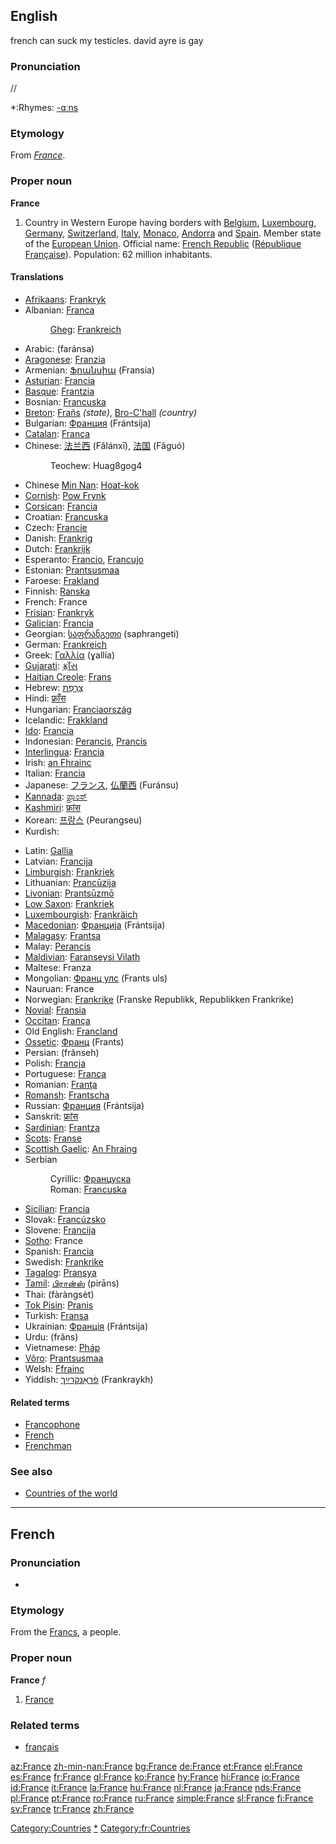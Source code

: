 {{wikipedia}}
==English==
french can suck my testicles. david ayre is gay
{{rank|mine|wild|front|576|France|London|save|length}}

===Pronunciation===
/{{IPAchar|ˈfɹɑːns}}/
*:Rhymes: [[Rhymes:English:-ɑːns|-ɑːns]]

===Etymology===
From {{F.}} ''[[#French|France]]''.

===Proper noun===
'''France'''

# Country in Western Europe having borders with [[Belgium]], [[Luxembourg]], [[Germany]], [[Switzerland]], [[Italy]], [[Monaco]], [[Andorra]] and [[Spain]]. Member state of the [[European Union]]. Official name: [[French Republic]] ([[République Française]]). Population: 62 million inhabitants.

====Translations====
{{trans-top|country}}
*[[Afrikaans]]: [[Frankryk]]
*Albanian: [[Franca]]
*:[[Gheg]]: [[Frankreich]]
*Arabic: {{ARchar|[[فرنسا|فَرَنسَا]]}} (faránsa) {{f}}
*[[Aragonese]]: [[Franzia]] {{f}}
*Armenian: [[Ֆրանսիա]] (Fransia)
*[[Asturian]]: [[Francia]] {{f}}
*[[Basque]]: [[Frantzia]]
*Bosnian: [[Francuska]] {{f}}
*[[Breton]]: [[Frañs]] ''(state)'', [[Bro-C'hall]] ''(country)''
*Bulgarian: [[Франция]] (Frántsija) {{f}}
*[[Catalan]]: [[França]] {{f}}
*Chinese: [[法兰西]] (Fǎlánxī), [[法国]] (Fǎguó)
*:Teochew: Huag8gog4
*Chinese [[Min Nan]]: [[Hoat-kok]]
*[[Cornish]]: [[Pow Frynk]]
*[[Corsican]]: [[Francia]] {{f}}
*Croatian: [[Francuska]] {{f}}
*Czech: [[Francie]]
*Danish: [[Frankrig]]
*Dutch: [[Frankrijk]] {{n}}
*Esperanto: [[Francio]], [[Francujo]]
*Estonian: [[Prantsusmaa]]
*Faroese: [[Frakland]]
*Finnish: [[Ranska]]
*French: France {{f}}
*[[Frisian]]: [[Frankryk]]
*[[Galician]]: [[Francia]] {{f}}
*Georgian: [[საფრანგეთი]] (saphrangeti)
*German: [[Frankreich]] {{n}}
*Greek: [[Γαλλία]] (ɣallía) {{f}}
*[[Gujarati]]: [[ફ્રાઁસ]]
*[[Haitian Creole]]: [[Frans]]
*Hebrew: [[צרפת|צָרְפַת]] {{IPAchar|(Tzarfat; ''classical:'' Ṣārəphath)}}
*Hindi: [[फ़्राँस]]
*Hungarian: [[Franciaország]]
*Icelandic: [[Frakkland]]
*[[Ido]]: [[Francia]]
*Indonesian: [[Perancis]], [[Prancis]]
*[[Interlingua]]: [[Francia]]
*Irish: [[an Fhrainc]] {{f}}
*Italian: [[Francia]] {{f}}
*Japanese: [[フランス]], [[仏蘭西]] (Furánsu)
*[[Kannada]]: [[ಪ್ರಾಂಸ್]]
*[[Kashmiri]]: [[फ्रांस]]
*Korean: [[프랑스]] (Peurangseu)
*Kurdish: {{KUchar|[[فه‌ره‌نسا]]}}
{{trans-mid}}
*Latin: [[Gallia]] {{f}}
*Latvian: [[Francija]] {{f}}
*[[Limburgish]]: [[Frankriek]]
*Lithuanian: [[Prancūzija]]
*[[Livonian]]: [[Prantsūzmō]]
*[[Low Saxon]]: [[Frankriek]]
*[[Luxembourgish]]: [[Frankräich]]
*[[Macedonian]]: [[Франција]] (Frántsija) {{f}}
*[[Malagasy]]: [[Frantsa]]
*Malay: [[Perancis]]
*[[Maldivian]]: [[Faranseysi Vilath]]
*Maltese: Franza
*Mongolian: [[Франц улс]] (Frants uls)
*Nauruan: France
*Norwegian: [[Frankrike]] (Franske Republikk, Republikken Frankrike)
*[[Novial]]: [[Fransia]]
*[[Occitan]]: [[França]]
*Old English: [[Francland]]
*[[Ossetic]]: [[Франц]] (Frants)
*Persian: {{FAchar|[[فرانسه]]}} (frânseh)
*Polish: [[Francja]] {{f}}
*Portuguese: [[França]] {{f}}
*Romanian: [[Franţa]] {{f}}
*[[Romansh]]: [[Frantscha]]
*Russian: [[Франция]] (Frántsija) {{f}}
*Sanskrit: [[फ्रांस]]
*[[Sardinian]]: [[Frantza]]
*[[Scots]]: [[Franse]]
*[[Scottish Gaelic]]: [[An Fhraing]]
*Serbian
*:Cyrillic: [[Француска]] {{f}}
*:Roman: [[Francuska#Serbian|Francuska]] {{f}}
*[[Sicilian]]: [[Francia]] {{f}}
*Slovak: [[Francúzsko]]
*Slovene: [[Francija]] {{f}}
*[[Sotho]]: France
*Spanish: [[Francia]] {{f}}
*Swedish: [[Frankrike]]
*[[Tagalog]]: [[Pransya]]
*[[Tamil]]: [[பிரான்ஸ்]] (pirāns)
*Thai: {{THchar|[[ฝรั่งเศส]]}} (fàràngsèt)
*[[Tok Pisin]]: [[Pranis]]
*Turkish: [[Fransa]]
*Ukrainian: [[Франція]] (Frántsija) {{f}}
*Urdu: {{FAchar|[[فرانس]]}} (frâns)
*Vietnamese: [[Pháp]]
*[[Võro]]: [[Prantsusmaa]]
*Welsh: [[Ffrainc]] {{f}}
*Yiddish: [[פֿראַנקרײַך]] (Frankraykh)
{{trans-bottom}}

====Related terms====
*[[Francophone]]
*[[French]]
*[[Frenchman]]

===See also===
*[[Countries of the world]]

----

==French==

===Pronunciation===
*{{audio|Fr-France.ogg|audio}}

===Etymology===
From the [[Francs]], a people.

===Proper noun===
'''France''' ''f''

# [[#English|France]]

===Related terms===
*[[français]]

[[Category:Countries]]
[[Category:France|*]]
[[Category:fr:Countries]]

[[az:France]]
[[zh-min-nan:France]]
[[bg:France]]
[[de:France]]
[[et:France]]
[[el:France]]
[[es:France]]
[[fr:France]]
[[gl:France]]
[[ko:France]]
[[hy:France]]
[[hi:France]]
[[io:France]]
[[id:France]]
[[it:France]]
[[la:France]]
[[hu:France]]
[[nl:France]]
[[ja:France]]
[[nds:France]]
[[pl:France]]
[[pt:France]]
[[ro:France]]
[[ru:France]]
[[simple:France]]
[[sl:France]]
[[fi:France]]
[[sv:France]]
[[tr:France]]
[[zh:France]]